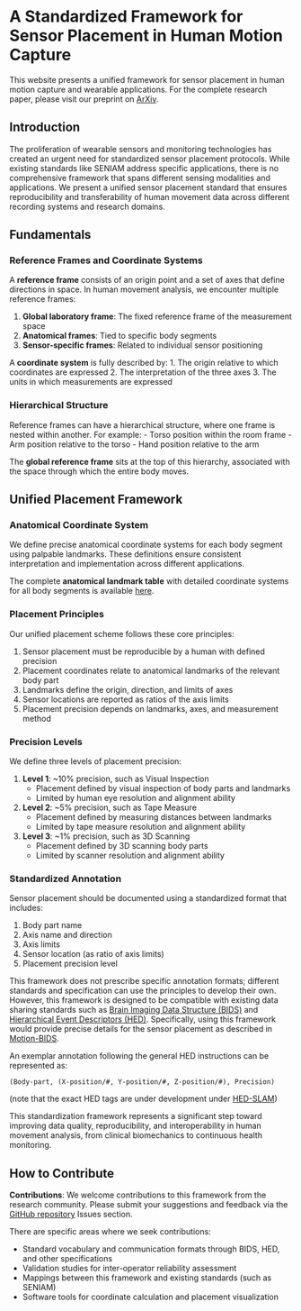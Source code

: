# A Standardized Framework for Sensor Placement in Human Motion Capture

::: {.callout-note}
This website presents a unified framework for sensor placement in human motion capture and wearable applications. For the complete research paper, please visit our preprint on [ArXiv](https://doi.org/10.48550/arXiv.2412.21159).
:::

## Introduction

The proliferation of wearable sensors and monitoring technologies has created an urgent need for standardized sensor placement protocols. While existing standards like SENIAM address specific applications, there is no comprehensive framework that spans different sensing modalities and applications. We present a unified sensor placement standard that ensures reproducibility and transferability of human movement data across different recording systems and research domains.

## Fundamentals

### Reference Frames and Coordinate Systems

A **reference frame** consists of an origin point and a set of axes that define directions in space. In human movement analysis, we encounter multiple reference frames:

1. **Global laboratory frame**: The fixed reference frame of the measurement space
2. **Anatomical frames**: Tied to specific body segments
3. **Sensor-specific frames**: Related to individual sensor positioning

A **coordinate system** is fully described by:
1. The origin relative to which coordinates are expressed
2. The interpretation of the three axes
3. The units in which measurements are expressed

### Hierarchical Structure

Reference frames can have a hierarchical structure, where one frame is nested within another. For example:
- Torso position within the room frame
- Arm position relative to the torso
- Hand position relative to the arm

The **global reference frame** sits at the top of this hierarchy, associated with the space through which the entire body moves.

## Unified Placement Framework

### Anatomical Coordinate System

We define precise anatomical coordinate systems for each body segment using palpable landmarks. These definitions ensure consistent interpretation and implementation across different applications.

::: {.callout-note}
The complete **anatomical landmark table** with detailed coordinate systems for all body segments is available [here](./anatomical_table.qmd).
:::

### Placement Principles

Our unified placement scheme follows these core principles:

1. Sensor placement must be reproducible by a human with defined precision
2. Placement coordinates relate to anatomical landmarks of the relevant body part
3. Landmarks define the origin, direction, and limits of axes
4. Sensor locations are reported as ratios of the axis limits
5. Placement precision depends on landmarks, axes, and measurement method

### Precision Levels

We define three levels of placement precision:

1. **Level 1**: ~10% precision, such as Visual Inspection
   - Placement defined by visual inspection of body parts and landmarks
   - Limited by human eye resolution and alignment ability

2. **Level 2**: ~5% precision, such as Tape Measure
   - Placement defined by measuring distances between landmarks
   - Limited by tape measure resolution and alignment ability

3. **Level 3**: ~1% precision, such as 3D Scanning
   - Placement defined by 3D scanning body parts
   - Limited by scanner resolution and alignment ability

### Standardized Annotation

Sensor placement should be documented using a standardized format that includes:

1. Body part name
2. Axis name and direction
3. Axis limits
4. Sensor location (as ratio of axis limits)
5. Placement precision level

This framework does not prescribe specific annotation formats; different standards and specification can use the principles to develop their own. However, this framework is designed to be compatible with existing data sharing standards such as [Brain Imaging Data Structure (BIDS)](https://bids.neuroimaging.io/) and [Hierarchical Event Descriptors (HED)](https://www.hedtags.org/). Specifically, using this framework would provide precise details for the sensor placement as described in [Motion-BIDS](https://bids-specification.readthedocs.io/en/stable/modality-specific-files/motion.html).

An exemplar annotation following the general HED instructions can be represented as:

```
(Body-part, (X-position/#, Y-position/#, Z-position/#), Precision)
```
(note that the exact HED tags are under development under [HED-SLAM](https://www.hedtags.org/display_hed_prerelease.html?schema=slam_prerelease))

This standardization framework represents a significant step toward improving data quality, reproducibility, and interoperability in human movement analysis, from clinical biomechanics to continuous health monitoring.

## How to Contribute
**Contributions**: We welcome contributions to this framework from the research community. Please submit your suggestions and feedback via the [GitHub repository](https://github.com/human-sensor-placement/human-sensor-placement.github.io) Issues section. 

There are specific areas where we seek contributions:

- Standard vocabulary and communication formats through BIDS, HED, and other specifications
- Validation studies for inter-operator reliability assessment
- Mappings between this framework and existing standards (such as SENIAM)
- Software tools for coordinate calculation and placement visualization